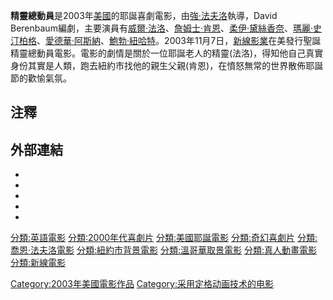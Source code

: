 {{noteTA
|T=zh-tw:精靈總動員; zh-hk:聖誕精靈; zh-cn:精灵总动员;
|G1=Movie
|G2=Show
|1=zh-tw:威爾; zh-hk:韋; zh-cn:威尔;
|2=zh-tw:法洛; zh-hk:費路; zh-cn:法瑞尔;
|3=zh-tw:精靈總動員; zh-hk:聖誕精靈; zh-cn:精灵总动员;
}}

{{Infobox film
| name = 精靈總動員
| image =
| alt = An elf stands between the letters "''e''" and "''f''".
| caption = <!--Theatrical release poster-->
| director = [[強·法夫洛|強·法夫洛]]
| producer = {{plainlist|
<!--* Jon Berg
* Todd Komarnicki
* [[Shauna_Robertson|Shauna Robertson]]
}}
| writer = David Berenbaum
| starring = {{Plainlist|
* [[Will_Ferrell|Will Ferrell]]
* [[James_Caan_(actor)|James Caan]]
* [[Zooey_Deschanel|Zooey Deschanel]]
* [[Mary_Steenburgen|Mary Steenburgen]]
* Daniel Tay
* [[Edward_Asner|Edward Asner]]
* [[Bob_Newhart|Bob Newhart]]-->
}}
| narrator = Bob Newhart
| music = John Debney
| cinematography = Greg Gardiner
| editing = Dan Lebental
| studio = Guy Walks Into a Bar Productions
| distributor = [[新線影業|新線影業]]
| released = {{Film date|2003|11|7}}
| runtime = 95 分鐘
| country = {{plainlist|
* 美國<ref name=afi>{{cite web|url=http://www.afi.com/members//catalog/DetailView.aspx?s=&Movie=62716|title=Elf|work=[[American_Film_Institute|American Film Institute]]|accessdate=October 25, 2016}}</ref>
}}
| language = 英語
| budget = $3,300萬美元<ref name=BOM/>
| gross = $2億2,040萬美元<ref name="BOM">{{cite web |url=http://www.boxofficemojo.com/movies/?id=elf.htm |title=Elf (2003) |website=Box Office Mojo |accessdate=April 7, 2016 |archive-date=2018-07-26 |archive-url=https://web.archive.org/web/20180726005524/https://www.boxofficemojo.com/movies/?id=elf.htm |dead-url=no }}</ref>
}}

'''精靈總動員'''是2003年[[美國|美國]]的耶誕喜劇電影，由[[強·法夫洛|強·法夫洛]]執導，David Berenbaum編劇，主要演員有[[威爾·法洛|威爾·法洛]]、[[詹姆士·肯恩|詹姆士·肯恩]]、[[柔伊·黛絲香奈|柔伊·黛絲香奈]]、[[瑪麗·史汀柏格|瑪麗·史汀柏格]]、[[愛德華·阿斯納|愛德華·阿斯納]]、[[鮑勃·紐哈特|鮑勃·紐哈特]]。2003年11月7日，[[新線影業|新線影業]]在美發行聖誕精靈總動員電影。電影的劇情是關於一位耶誕老人的精靈(法洛)，得知他自己真實身份其實是人類，跑去紐約市找他的親生父親(肯恩)，在憤怒無常的世界散佈耶誕節的歡愉氣氛。

==注釋==

{{Reflist}}

==外部連結==
{{wikiquote|Elf|精靈總動員}}
* {{IMDb title|0319343}}
* {{Amg movie|285899}}
* {{mojo title|elf}}
* {{Rotten Tomatoes|elf}}
* {{ibdb show|488284}}

[[Category:2003年美國電影作品|Category:2003年美國電影作品]]
[[分類:英語電影|分類:英語電影]]
[[分類:2000年代喜劇片|分類:2000年代喜劇片]]
[[分類:美國耶誕電影|分類:美國耶誕電影]]
[[分類:奇幻喜劇片|分類:奇幻喜劇片]]
[[分類:喬恩·法夫洛電影|分類:喬恩·法夫洛電影]]
[[分類:紐約市背景電影|分類:紐約市背景電影]]
[[分類:溫哥華取景電影|分類:溫哥華取景電影]]
[[分類:真人動畫電影|分類:真人動畫電影]]
[[分類:新線電影|分類:新線電影]]
[[Category:采用定格动画技术的电影|Category:采用定格动画技术的电影]]